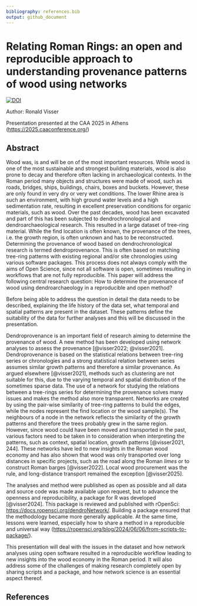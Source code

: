 ```yaml
---
bibliography: references.bib
output: github_document
---
```


# Relating Roman Rings: an open and reproducible approach to understanding provenance patterns of wood using networks

[![DOI](https://zenodo.org/badge/974772798.svg)](https://doi.org/10.5281/zenodo.15342407)

Author: Ronald Visser

Presentation presented at the CAA 2025 in Athens (<https://2025.caaconference.org/>)

## Abstract

Wood was, is and will be on of the most important resources. While wood is one of the most sustainable and strongest building materials, wood is also prone to decay and therefore often lacking in archaeological contexts. In the Roman period many objects and structures were made of wood, such as roads, bridges, ships, buildings, chairs, boxes and buckets. However, these are only found in very dry or very wet conditions. The lower Rhine area is such an environment, with high ground water levels and a high sedimentation rate, resulting in excellent preservation conditions for organic materials, such as wood. Over the past decades, wood has been excavated and part of this has been subjected to dendrochronological and dendroarchaeological research. This resulted in a large dataset of tree-ring material. While the find location is often known, the provenance of the trees, i.e. the growth region, is often unknown and has to be reconstructed. Determining the provenance of wood based on dendrochronological research is termed dendroprovenance. This is often based on matching tree-ring patterns with existing regional and/or site chronologies using various software packages. This process does not always comply with the aims of Open Science, since not all software is open, sometimes resulting in workflows that are not fully reproducible. This paper will address the following central research question: How to determine the provenance of wood using dendroarchaeology in a reproducible and open method?

Before being able to address the question in detail the data needs to be described, explaining the life history of the data set, what temporal and spatial patterns are present in the dataset. These patterns define the suitability of the data for further analyses and this will be discussed in the presentation.

Dendroprovenance is an important field of research aiming to determine the provenance of wood. A new method has been developed using network analyses to assess the provenance [@visser2022; @visser2021]. Dendroprovenance is based on the statistical relations between tree-ring series or chronologies and a strong statistical relation between series assumes similar growth patterns and therefore a similar provenance. As argued elsewhere [@visser2021], methods such as clustering are not suitable for this, due to the varying temporal and spatial distribution of the sometimes sparse data. The use of a network for studying the relations between a tree-rings series for determining the provenance solves many issues and makes the method also more transparent. Networks are created by using the pair-wise similarity of tree-ring patterns to build the edges, while the nodes represent the find location or the wood sample(s). The neighbours of a node in the network reflects the similarity of the growth patterns and therefore the trees probably grew in the same region. However, since wood could have been moved and transported in the past, various factors need to be taken in to consideration when interpreting the patterns, such as context, spatial location, growth patterns [@visser2021, 244]. These networks have led to new insights in the Roman wood economy and has also shown that wood was only transported over long distances in specific projects, such as the road along the Roman *limes* or to construct Roman barges [@visser2022]. Local wood procurement was the rule, and long-distance transport remained the exception [@visser2025].

The analyses and method were published as open as possible and all data and source code was made available upon request, but to advance the openness and reproducibility, a package for R was developed [@visser2024]. This package is reviewed and published with rOpenSci: <https://docs.ropensci.org/dendroNetwork/>. Building a package ensured that the methodology became more generally applicable. At the same time, lessons were learned, especially how to share a method in a reproducible and universal way (<https://ropensci.org/blog/2024/06/06/from-scripts-to-package/>).

This presentation will deal with the issues in the dataset and how network analyses using open software resulted in a reproducible workflow leading to new insights into the wood economy in the Roman period. It will also address some of the challenges of making research completely open by sharing scripts and a package, and how network science is an essential aspect thereof.

## References
